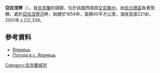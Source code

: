 {{coord|48|17|59|N|29|28|0|E|scale:30000|display=title}}

'''亞拉涅齊'''（{{lang-uk|Яланець}}），是[[烏克蘭|烏克蘭]]的城鎮，位於該國西南部[[文尼察州|文尼察州]]，由[[伯沙德區|伯沙德區]]負責管轄，處於[[亞拉涅齊河|亞拉涅齊河]]畔，始建於1654年，面積40平方公里，海拔高度221米，2001年人口2,338。

==參考資料==
* [http://gska2.rada.gov.ua/pls/z7502/A005?rdat1=19.02.2010&rf7571=1522 Яланець]{{dead link|date=2017年11月 |bot=InternetArchiveBot |fix-attempted=yes }}
* [http://weather.in.ua/ua/vinnickaja/29552 Погода в с. Яланець] {{Wayback|url=http://weather.in.ua/ua/vinnickaja/29552 |date=20180923235136 }}

{{Ukraine-geo-stub}}
[[Category:烏克蘭城市|Category:烏克蘭城市]]